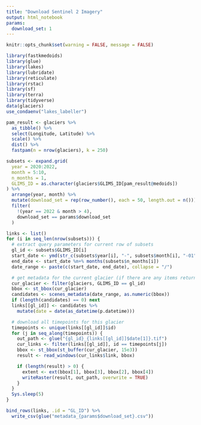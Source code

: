```yaml
---
title: "Download Sentinel 2 Imagery"
output: html_notebook
params:
  download_set: 1
---
```


```r
knitr::opts_chunk$set(warning = FALSE, message = FALSE)
```

```r
library(fastkmedoids)
library(glue)
library(lakes)
library(lubridate)
library(reticulate)
library(rstac)
library(sf)
library(terra)
library(tidyverse)
data(glaciers)
use_condaenv("lakes_labeller")
```

```r
pam_result <- glaciers %>%
  as_tibble() %>%
  select(Longitude, Latitude) %>%
  scale() %>%
  dist() %>%
  fastpam(n = nrow(glaciers), k = 250)
```


```r
subsets <- expand.grid(
  year = 2020:2022,
  month = 5:10,
  n_months = 1,
  GLIMS_ID = as.character(glaciers$GLIMS_ID[pam_result@medoids])
) %>%
  arrange(year, month) %>%
  mutate(download_set = rep(row_number(), each = 50, length.out = n())) %>%
  filter(
    !(year == 2022 & month > 4),
    download_set == params$download_set
  )
```

```r
links <- list()
for (i in seq_len(nrow(subsets))) {
  # extract query parameters for current row of subsets
  gl_id <- subsets$GLIMS_ID[i]
  start_date <- ymd(str_c(subsets$year[i], "-", subsets$month[i], "-01"))
  end_date <- start_date %m+% months(subsets$n_months[i])
  date_range <- paste(c(start_date, end_date), collapse = "/")

  # get metadata for the current glacier (if there are any items returned)
  cur_glacier <- filter(glaciers, GLIMS_ID == gl_id)
  bbox <- st_bbox(cur_glacier)
  candidates <- scenes_metadata(date_range, as.numeric(bbox))
  if (length(candidates) == 0) next
  links[[gl_id]] <- candidates %>%
    mutate(date = date(as_datetime(p.datetime)))

  # download all timepoints for this glacier
  timepoints <- unique(links[[gl_id]]$id)
  for (j in seq_along(timepoints)) {
    out_path <- glue("{gl_id}_{links[[gl_id]]$date[1]}.tif")
    cur_links <- filter(links[[gl_id]], id == timepoints[j])
    bbox <- st_bbox(st_buffer(cur_glacier, 15e3))
    result <- read_windows(cur_links$link, bbox)

    if (length(result) > 0) {
      extent <- ext(bbox[1], bbox[3], bbox[2], bbox[4])
      writeRaster(result, out_path, overwrite = TRUE)
    }
  }
  Sys.sleep(5)
}
```

```r
bind_rows(links, .id = "GL_ID") %>%
  write_csv(glue("metadata_{params$download_set}.csv"))
```

